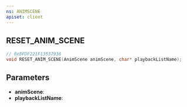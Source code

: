 ```yaml
---
ns: ANIMSCENE
apiset: client
---
```

## RESET_ANIM_SCENE

```c
// 0x8FDF221F13537936
void RESET_ANIM_SCENE(AnimScene animScene, char* playbackListName);
```


## Parameters
* **animScene**:
* **playbackListName**: